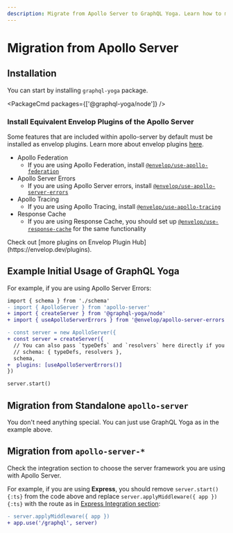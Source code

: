 ```yaml
---
description: Migrate from Apollo Server to GraphQL Yoga. Learn how to migrate from Apollo Server to GraphQL Yoga.
---
```



# Migration from Apollo Server

## Installation

You can start by installing `graphql-yoga` package.

<PackageCmd packages={['@graphql-yoga/node']} />

### Install Equivalent Envelop Plugins of the Apollo Server

Some features that are included within apollo-server by default must be installed as envelop plugins. Learn more about envelop plugins [here](/docs/features/envelop-plugins).

- Apollo Federation
  - If you are using Apollo Federation, install [`@envelop/use-apollo-federation`](https://envelop.dev/plugins/use-apollo-federation)
- Apollo Server Errors
  - If you are using Apollo Server errors, install [`@envelop/use-apollo-server-errors`](https://envelop.dev/plugins/use-apollo-server-errors)
- Apollo Tracing
  - If you are using Apollo Tracing, install [`@envelop/use-apollo-tracing`](https://envelop.dev/plugins/use-apollo-tracing)
- Response Cache
  - If you are using Response Cache, you should set up [`@envelop/use-response-cache`](https://envelop.dev/plugins/use-response-cache) for the same functionality

<Callout>
  Check out [more plugins on Envelop Plugin Hub](https://envelop.dev/plugins).
</Callout>

## Example Initial Usage of GraphQL Yoga

For example, if you are using Apollo Server Errors:

```diff filename="apollo-server-errors-example.ts"
import { schema } from './schema'
- import { ApolloServer } from 'apollo-server'
+ import { createServer } from '@graphql-yoga/node'
+ import { useApolloServerErrors } from '@envelop/apollo-server-errors'

- const server = new ApolloServer({
+ const server = createServer({
  // You can also pass `typeDefs` and `resolvers` here directly if you previously use `ApolloServer` constructor to build your `GraphQLSchema`
  // schema: { typeDefs, resolvers },
  schema,
+  plugins: [useApolloServerErrors()]
})

server.start()
```

## Migration from Standalone `apollo-server`

You don't need anything special. You can just use GraphQL Yoga as in the example above.

## Migration from `apollo-server-*`

Check the integration section to choose the server framework you are using with Apollo Server.

For example, if you are using **Express**, you should remove `server.start(){:ts}` from the code above and replace `server.applyMiddleware({ app }){:ts}` with the route as in [Express Integration section](/docs/integrations/integration-with-express):

```diff
- server.applyMiddleware({ app })
+ app.use('/graphql', server)
```
